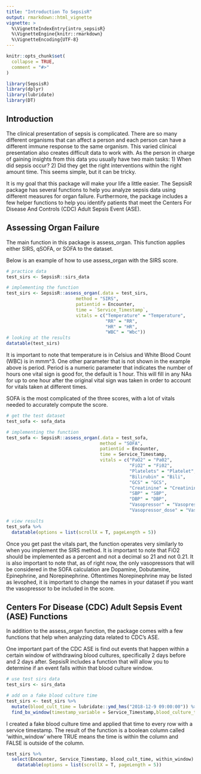 ```yaml
---
title: "Introduction To SepsisR"
output: rmarkdown::html_vignette
vignette: >
  %\VignetteIndexEntry{intro_sepsisR}
  %\VignetteEngine{knitr::rmarkdown}
  %\VignetteEncoding{UTF-8}
---
```


```r
knitr::opts_chunk$set(
  collapse = TRUE,
  comment = "#>"
)
```

```r
library(SepsisR)
library(dplyr)
library(lubridate)
library(DT)
```

## Introduction

The clinical presentation of sepsis is complicated. There are so many different organisms that can affect a person and each person can have a different immune response to the same organism. This varied clinical presentation also creates difficult data to work with. As the person in charge of gaining insights from this data you usually have two main tasks: 1) When did sepsis occur? 2) Did they get the right interventions within the right amount time. This seems simple, but it can be tricky. 

It is my goal that this package will make your life a little easier. The SepsisR package has several functions to help you analyze sepsis data using different measures for organ failure. Furthermore, the package includes a few helper functions to help you identify patients that meet the Centers For Disease And Controls (CDC) Adult Sepsis Event (ASE). 

## Assessing Organ Failure

The main function in this package is assess_organ. This function applies either SIRS, qSOFA, or SOFA to the dataset. 

Below is an example of how to use assess_organ with the SIRS score.

```r
# practice data
test_sirs <- SepsisR::sirs_data

# implementing the function
test_sirs <- SepsisR::assess_organ(.data = test_sirs,
                          method = "SIRS",
                          patientid = Encounter,
                          time = `Service_Timestamp`,
                          vitals = c("Temperature" = "Temperature",
                                     "RR" = "RR",
                                     "HR" = "HR",
                                     "WBC" = "Wbc"))
# looking at the results
datatable(test_sirs)
```

It is important to note that temperature is in Celsius and White Blood Count (WBC) is in mmm^3. One other parameter that is not shown in the example above is period. Period is a numeric parameter that indicates the number of hours one vital sign is good for, the default is 1 hour. This will fill in any NAs for up to one hour after the original vital sign was taken in order to account for vitals taken at different times. 

SOFA is the most complicated of the three scores, with a lot of vitals needed to accurately compute the score. 

```r

# get the test dataset
test_sofa <- sofa_data

# implementing the function
test_sofa <- SepsisR::assess_organ(.data = test_sofa,
                                   method = "SOFA",
                                   patientid = Encounter,
                                   time = Service_Timestamp,
                                   vitals = c("PaO2" = "Pa02",
                                              "FiO2" = "Fi02",
                                              "Platelets" = "Platelet",
                                              "Bilirubin" = "Bili",
                                              "GCS" = "GCS",
                                              "Creatinine" = "Creatinine",
                                              "SBP" = "SBP",
                                              "DBP" = "DBP",
                                              "Vasopressor" = "Vasopressor",
                                              "Vasopressor_dose" = "Vasopressor Dosage"))

# view results
test_sofa %>%
  datatable(options = list(scrollX = T, pageLength = 5))
```

Once you get past the vitals part, the function operates very similarly to when you implement the SIRS method. It is important to note that FiO2 should be implemented as a percent and not a decimal so 21 and not 0.21. It is also important to note that, as of right now, the only vasopressors that will be considered in the SOFA calculation are Dopamine, Dobutamine, Epinephrine, and Norepinephrine. Oftentimes Norepinephrine may be listed as levophed, it is important to change the names in your dataset if you want the vasopressor to be included in the score. 

## Centers For Disease (CDC) Adult Sepsis Event (ASE) Functions

In addition to the assess_organ function, the package comes with a few functions that help when analyzing data related to CDC's ASE. 

One important part of the CDC ASE is find out events that happen within a certain window of withdrawing blood cultures, specifically 2 days before and 2 days after. SepsisR includes a function that will allow you to determine if an event falls within that blood culture window. 

```r

# use test sirs data
test_sirs <- sirs_data

# add on a fake blood culture time
test_sirs <- test_sirs %>%
  mutate(blood_cult_time = lubridate::ymd_hms("2018-12-9 09:00:00")) %>%
  find_bx_window(timestamp_variable = Service_Timestamp,blood_culture_time = blood_cult_time)
```

I created a fake blood culture time and applied that time to every row with a service timestamp. The result of the function is a boolean column called 'within_window' where TRUE means the time is within the column and FALSE is outside of the column. 

```r
test_sirs %>%
  select(Encounter, Service_Timestamp, blood_cult_time, within_window) %>%
    datatable(options = list(scrollX = T, pageLength = 5))
```

